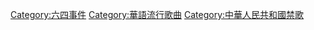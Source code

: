[[Category:六四事件|Category:六四事件]]
[[Category:華語流行歌曲|Category:華語流行歌曲]]
[[Category:中華人民共和國禁歌|Category:中華人民共和國禁歌]]